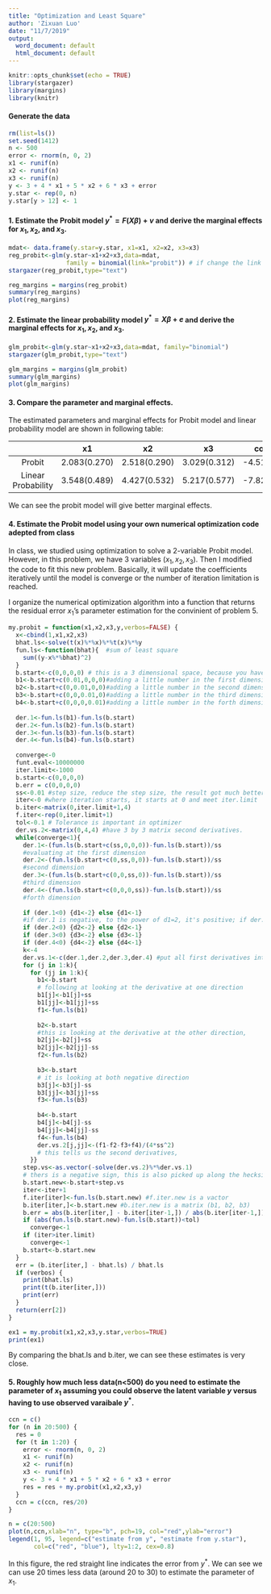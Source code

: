 ---
title: "Optimization and Least Square"
author: 'Zixuan Luo'
date: "11/7/2019"
output:
  word_document: default
  html_document: default
---

```{r setup, include=FALSE}
knitr::opts_chunk$set(echo = TRUE)
library(stargazer)
library(margins)
library(knitr)
```

#### Generate the data
```{r}
rm(list=ls())
set.seed(1412)
n <- 500
error <- rnorm(n, 0, 2)
x1 <- runif(n)
x2 <- runif(n)
x3 <- runif(n)
y <- 3 + 4 * x1 + 5 * x2 + 6 * x3 + error
y.star <- rep(0, n)
y.star[y > 12] <- 1
```

#### 1. Estimate the Probit model $y^*=F(X\beta)+v$ and derive the marginal effects for $x_1,x_2$, and $x_3$.

```{r}
mdat<- data.frame(y.star=y.star, x1=x1, x2=x2, x3=x3)
reg_probit<-glm(y.star~x1+x2+x3,data=mdat,
                family = binomial(link="probit")) # if change the link to logit, it will run logit regression. 
stargazer(reg_probit,type="text")
```

```{r}
reg_margins = margins(reg_probit)
summary(reg_margins)
plot(reg_margins)
```

#### 2. Estimate the linear probability model $y^*=X\beta+e$ and derive the marginal effects for $x_1,x_2$, and $x_3$.

```{r}
glm_probit<-glm(y.star~x1+x2+x3,data=mdat, family="binomial")
stargazer(glm_probit,type="text")
```

```{r}
glm_margins = margins(glm_probit)
summary(glm_margins)
plot(glm_margins)
```


#### 3. Compare the parameter and marginal effects.

The estimated parameters and marginal effects for Probit model and linear probability model are shown in following table:

|                    |      x1      |      x2      |      x3      |    constant   |
|:------------------:|:------------:|:------------:|:------------:|:-------------:|
|       Probit       | 2.083(0.270) | 2.518(0.290) | 3.029(0.312) | -4.518(0.363) |
| Linear Probability | 3.548(0.489) | 4.427(0.532) | 5.217(0.577) | -7.822(0.699) |

We can see the probit model will give better marginal effects.

#### 4. Estimate the Probit model using your own numerical optimization code adepted from class

In class, we studied using optimization to solve a 2-variable Probit model. However, in this problem, we have 3 variables ($x_1,x_2,x_3$). Then I modified the code to fit this new problem. Basically, it will update the coefficients iteratively until the model is converge or the number of iteration limitation is reached. 

I organize the numerical optimization algorithm into a function that returns the residual error $x_1$'s parameter estimation for the convinient of problem 5.

```{r}
my.probit = function(x1,x2,x3,y,verbos=FALSE) {
  x<-cbind(1,x1,x2,x3)
  bhat.ls<-solve(t(x)%*%x)%*%t(x)%*%y
  fun.ls<-function(bhat){  #sum of least square
    sum((y-x%*%bhat)^2)
  }
  b.start<-c(0,0,0,0) # this is a 3 dimensional space, because you have 3 betas
  b1<-b.start+c(0.01,0,0,0)#adding a little number in the first dimension
  b2<-b.start+c(0,0.01,0,0)#adding a little number in the second dimension
  b3<-b.start+c(0,0,0.01,0)#adding a little number in the third dimension
  b4<-b.start+c(0,0,0,0.01)#adding a little number in the forth dimension
  
  der.1<-fun.ls(b1)-fun.ls(b.start)
  der.2<-fun.ls(b2)-fun.ls(b.start)
  der.3<-fun.ls(b3)-fun.ls(b.start)
  der.4<-fun.ls(b4)-fun.ls(b.start)
  
  converge<-0
  funt.eval<-10000000
  iter.limit<-1000
  b.start<-c(0,0,0,0)
  b.err = c(0,0,0,0)
  ss<-0.01 #step size, reduce the step size, the result got much better
  iter<-0 #where iteration starts, it starts at 0 and meet iter.limit
  b.iter<-matrix(0,iter.limit+1,4)
  f.iter<-rep(0,iter.limit+1)
  tol<-0.1 # Tolerance is important in optimizer
  der.vs.2<-matrix(0,4,4) #have 3 by 3 matrix second derivatives.
  while(converge<1){
    der.1<-(fun.ls(b.start+c(ss,0,0,0))-fun.ls(b.start))/ss 
    #evaluating at the first dimension
    der.2<-(fun.ls(b.start+c(0,ss,0,0))-fun.ls(b.start))/ss 
    #second dimension
    der.3<-(fun.ls(b.start+c(0,0,ss,0))-fun.ls(b.start))/ss 
    #third dimension
    der.4<-(fun.ls(b.start+c(0,0,0,ss))-fun.ls(b.start))/ss 
    #forth dimension
    
    if (der.1<0) {d1<-2} else {d1<-1} 
    #if der.1 is negative, to the power of d1=2, it's positive; if der.1 is negative, to the power of d1=1, it's negative; by doing this, we know the direction whether it's going to the positive or negative direction on the graph. 
    if (der.2<0) {d2<-2} else {d2<-1}
    if (der.3<0) {d3<-2} else {d3<-1}
    if (der.4<0) {d4<-2} else {d4<-1}
    k<-4
    der.vs.1<-c(der.1,der.2,der.3,der.4) #put all first derivatives into same dimension.
    for (j in 1:k){ 
      for (jj in 1:k){
        b1<-b.start
        # following at looking at the derivative at one direction
        b1[j]<-b1[j]+ss
        b1[jj]<-b1[jj]+ss
        f1<-fun.ls(b1)
        
        b2<-b.start
        #this is looking at the derivative at the other direction,
        b2[j]<-b2[j]+ss
        b2[jj]<-b2[jj]-ss
        f2<-fun.ls(b2)
        
        b3<-b.start
        # it is looking at both negative direction
        b3[j]<-b3[j]-ss
        b3[jj]<-b3[jj]+ss
        f3<-fun.ls(b3)
        
        b4<-b.start
        b4[j]<-b4[j]-ss
        b4[jj]<-b4[jj]-ss
        f4<-fun.ls(b4)
        der.vs.2[j,jj]<-(f1-f2-f3+f4)/(4*ss^2)
        # this tells us the second derivatives,
      }}
    step.vs<-as.vector(-solve(der.vs.2)%*%der.vs.1)
    # thers is a negative sign, this is also picked up along the hecksion along the diagnol. "solve" is taking the inverse of the second derivatives
    b.start.new<-b.start+step.vs
    iter<-iter+1
    f.iter[iter]<-fun.ls(b.start.new) #f.iter.new is a vactor
    b.iter[iter,]<-b.start.new #b.iter.new is a matrix (b1, b2, b3)
    b.err = abs(b.iter[iter,] - b.iter[iter-1,]) / abs(b.iter[iter-1,])
    if (abs(fun.ls(b.start.new)-fun.ls(b.start))<tol)
      converge<-1
    if (iter>iter.limit)
      converge<-1
    b.start<-b.start.new
  }
  err = (b.iter[iter,] - bhat.ls) / bhat.ls
  if (verbos) {
    print(bhat.ls)
    print(t(b.iter[iter,]))
    print(err)
  }
  return(err[2])
}

ex1 = my.probit(x1,x2,x3,y.star,verbos=TRUE)
print(ex1)
```

By comparing the bhat.ls and b.iter, we can see these estimates is very close.

#### 5. Roughly how much less data(n<500) do you need to estimate the parameter of $x_1$ assuming you could observe the latent variable $y$ versus having to use observed varaibale $y^*$.

```{r}
ccn = c()
for (n in 20:500) {
  res = 0
  for (t in 1:20) {
    error <- rnorm(n, 0, 2)
    x1 <- runif(n)
    x2 <- runif(n)
    x3 <- runif(n)
    y <- 3 + 4 * x1 + 5 * x2 + 6 * x3 + error
    res = res + my.probit(x1,x2,x3,y)
  }
  ccn = c(ccn, res/20)
}
```

```{r}
n = c(20:500)
plot(n,ccn,xlab="n", type="b", pch=19, col="red",ylab="error")
legend(1, 95, legend=c("estimate from y", "estimate from y.star"),
       col=c("red", "blue"), lty=1:2, cex=0.8)
```

In this figure, the red straight line indicates the error from $y^*$. We can see we can use 20 times less data (around 20 to 30) to estimate the parameter of $x_1$.